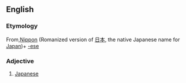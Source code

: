 ==English==
===Etymology===
From,[[Nippon]] (Romanized version of [[日本]], the native Japanese name for [[Japan]])+ [[-ese]]

===Adjective===
#[[Japanese]]